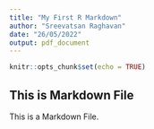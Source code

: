```yaml
---
title: "My First R Markdown"
author: "Sreevatsan Raghavan"
date: "26/05/2022"
output: pdf_document
---
```


```r
knitr::opts_chunk$set(echo = TRUE)
```

## This is Markdown File

This is a Markdown File.


